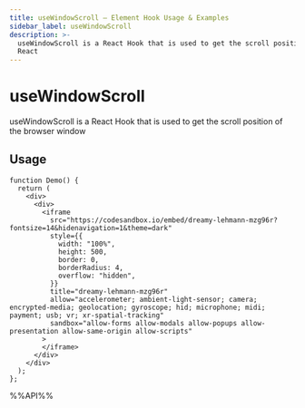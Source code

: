 ```yaml
---
title: useWindowScroll – Element Hook Usage & Examples
sidebar_label: useWindowScroll
description: >-
  useWindowScroll is a React Hook that is used to get the scroll position of the browser window. Learn usage patterns, best practices, and code examples for
  React
---
```

# useWindowScroll

useWindowScroll is a React Hook that is used to get the scroll position of the browser window

## Usage

```tsx live
function Demo() {
  return (
    <div>
      <div>
        <iframe
          src="https://codesandbox.io/embed/dreamy-lehmann-mzg96r?fontsize=14&hidenavigation=1&theme=dark"
          style={{
            width: "100%",
            height: 500,
            border: 0,
            borderRadius: 4,
            overflow: "hidden",
          }}
          title="dreamy-lehmann-mzg96r"
          allow="accelerometer; ambient-light-sensor; camera; encrypted-media; geolocation; gyroscope; hid; microphone; midi; payment; usb; vr; xr-spatial-tracking"
          sandbox="allow-forms allow-modals allow-popups allow-presentation allow-same-origin allow-scripts"
        >
        </iframe>
      </div>
    </div>
  );
};

```

%%API%%
